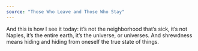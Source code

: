 ```yaml
---
source: "Those Who Leave and Those Who Stay"
---
```


And this is how I see it today: it’s not the neighborhood that’s sick, it’s not Naples, it’s the entire earth, it’s the universe, or universes. And shrewdness means hiding and hiding from oneself the true state of things.



